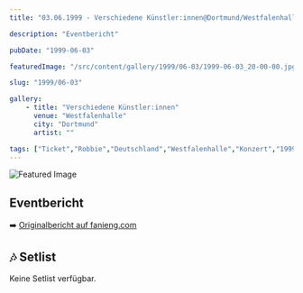 ```yaml
---
title: "03.06.1999 - Verschiedene Künstler:innen@Dortmund/Westfalenhalle"

description: "Eventbericht"

pubDate: "1999-06-03"

featuredImage: "/src/content/gallery/1999/06-03/1999-06-03_20-00-00.jpg"

slug: "1999/06-03"

gallery:
    - title: "Verschiedene Künstler:innen"
      venue: "Westfalenhalle"
      city: "Dortmund"
      artist: ""

tags: ["Ticket","Robbie","Deutschland","Westfalenhalle","Konzert","1999","Verschiedene Künstler:innen","1Live Sommerparty","Dortmund"]
---
```


![Featured Image](/src/content/gallery/1999/06-03/1999-06-03_20-00-00.jpg)

## Eventbericht

➡️ [Originalbericht auf fanieng.com](https://fanieng.com/1999/06-03/1999-06-03-verschiedene-kuenstler:innen-dortmund-westfalenhalle)


## 🎶 Setlist

Keine Setlist verfügbar.
